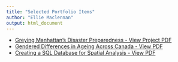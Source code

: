 ```yaml
---
title: "Selected Portfolio Items"
author: "Ellie Maclennan"
output: html_document
---
```


- [Greying Manhattan's Disaster Preparedness - View Project PDF](Portfolio%20Items/gis_memo_elliemaclennan.pdf)
- [Gendered Differences in Ageing Across Canada - View PDF](Portfolio%20Items/genderedAgeing_poster_elliemaclennan.pdf)
- [Creating a SQL Database for Spatial Analysis - View PDF](Portfolio%20Items/db_communityAccessibility_elliemaclennan.pdf)